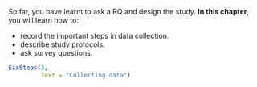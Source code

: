 ::: {.objectivesBox .objectives data-latex="{iconmonstr-target-4-240.png}"}
So far, you have learnt to ask a RQ and design the study.
**In this chapter**, you will learn how to:

* record the important steps in data collection.
* describe study protocols.
* ask survey questions.
:::


```r
SixSteps(3,
         Text = "Collecting data")
```